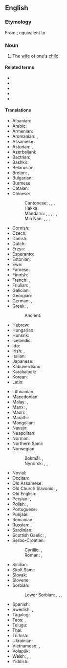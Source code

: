 ==English==

===Etymology===
From {{inh|en|enm|douȝter in lawe}}; equivalent to {{af|en|daughter|in|law}}

===Noun===
{{en-noun|head=[[daughter]]-[[in-law]]|daughters-in-law}}

# The [[wife]] of one's [[child]].

====Related terms====
* {{l|en|brother-in-law}}
* {{l|en|father-in-law}}
* {{l|en|mother-in-law}}
* {{l|en|sister-in-law}}
* {{l|en|son-in-law}}

====Translations====
{{trans-top|wife of one's child}}
* Albanian: {{t+|sq|nuse|f}}
* Arabic: {{t|ar|زَوْجَة اَلاِبْن|f|tr=zawjat al-ibn}}
* Armenian: {{t+|hy|հարս}}
* Aromanian: {{t|rup|norã|f}}, {{t+|rup|nor}}
* Assamese: {{t|as|বোৱাৰী}}
* Asturian: {{t+|ast|nuera|f}}, {{t+|ast|ñuera|f}}
* Azerbaijani: {{t+|az|gəlin}}
* Bactrian: {{t|xbc|ασνωυο}}
* Bashkir: {{t|ba|килен}}
* Belarusian: {{t|be|няве́стка|f|sc=Cyrl}}
* Breton: {{t+|br|merc'h-kaer|f}}, {{t|br|merc'heg|f}}
* Bulgarian: {{t+|bg|снаха́|f}}
* Burmese: {{t+|my|ချွေးမ|sc=Mymr}}
* Catalan: {{t+|ca|nora|f}}
* Chinese:
*: Cantonese: {{t+|yue|新婦}}, {{t|yue|新妇|tr=san1 pou5, sam1 pou5}}, {{t|yue|媳婦}}, {{t|yue|媳妇|tr=sik1 fu5}} {{q|formal}}
*: Hakka: {{t|hak|心臼|tr=sîm-khiû}}
*: Mandarin: {{t+|cmn|媳婦}}, {{t+|cmn|媳妇|tr=xífù}}, {{t+|cmn|兒媳}}, {{t+|cmn|儿媳|tr=érxí}}, {{t|cmn|兒媳婦}}, {{t|cmn|儿媳妇|tr=érxífù}}
*: Min Nan: {{t+|nan|新婦}}, {{t|nan|新妇|tr=sin-pū, sin-pǔ, sim-pū}}, {{t|nan|囝新婦}}, {{t|nan|囝新妇|tr=kiáⁿ-sin-pū, káⁿ-sin-pǔ, kiáⁿ-sim-pū}}
* Cornish: {{t|kw|gohydh|f}}
* Czech: {{t+|cs|snacha|f}}
* Danish: {{t+|da|svigerdatter|c}}
* Dutch: {{t+|nl|schoondochter|f}}
* Erzya: {{t|myv|урьва}}
* Esperanto: {{t|eo|bofilino}}
* Estonian: {{t+|et|minia}}
* Ewe: {{t|ee|lɔ̃xoyɔvi}}
* Faroese: {{t|fo|verdóttir|f}}
* Finnish: {{t+|fi|miniä}}
* French: {{t+|fr|bru|f}}, {{t+|fr|belle-fille|f}}
* Friulian: {{t|fur|brût}}, {{t|fur|nore|f}}
* Galician: {{t+|gl|nora|f}}
* Georgian: {{t|ka|რძალი|sc=Geor}}
* German: {{t+|de|Schwiegertochter|f}}, {{t+|de|Schnur|f}} {{qualifier|dialectal, otherwise obsolete)}}
* Greek: {{t+|el|νύφη|f}}, {{t+|el|κόρη|f}}
*: Ancient: {{t|grc|νύμφη|f}}
* Hebrew: {{t+|he|כַּלָּה|f|tr=kala}}
* Hungarian: {{t+|hu|meny}}
* Hunsrik: {{t|hrx|Schwiegherdochter|f}}
* Icelandic: {{t+|is|tengdadóttir|f}}
* Ido: {{t+|io|bofiliino}}
* Irish: {{t|ga|iníon-i-ndlí|f}}, {{t|ga|banchliamhain|m}}
* Italian: {{t+|it|nuora|f}}
* Japanese: {{t+|ja|嫁|tr=よめ, yome}}
* Kabuverdianu: {{t|kea|jénra}}
* Karakalpak: {{t|kaa|kelin}}
* Korean: {{t+|ko|며느리}}
* Latin: {{t|la|nurus|f}}
{{trans-mid}}
* Lithuanian: {{t+|lt|marti|f}}
* Macedonian: {{t|mk|сна́а|f|sc=Cyrl}}
* Malay: {{t|ms|menantu perempuan}}, {{t|ms|menantu}}
* Manx: {{t|gv|'neen 'sy leigh|f}}, {{t|gv|ben chleuin|f}}
* Maori: {{t|mi|hunaonga}}, {{t|mi|hunōnga}}
* Marathi: {{t|mr|सून|f|tr=sūn}}
* Mongolian: {{t+|mn|бэр}}
* Navajo: {{t|nv|hazháʼáád}}
* Neapolitan: {{t|nap|nòra|f}}
* Norman: {{t|nrf|belle-fil'ye|f}}
* Northern Sami: {{t|se|mannji}}
* Norwegian:
*: Bokmål: {{t+|nb|svigerdatter|m|f}}, {{t|nb|sønnekone|m|f}}
*: Nynorsk: {{t|nn|svigerdotter|f}}, {{t|nn|sonekone|f}}, {{t|nn|verdotter|f}}
* Novial: {{t|nov|bofilia}}
* Occitan: {{t+|oc|nòra|f}}
* Old Assamese: {{t|inc-oas|বহাৰী}}
* Old Church Slavonic: {{t|cu|снъха}}, {{t|cu|невѣста|f}}
* Old English: {{t|ang|snoru|f}}
* Persian: {{t+|fa|سنه|tr=sonoh|sc=fa-Arab}}, {{t|fa|سنهار|tr=sonhâr|sc=fa-Arab}}
* Polish: {{t+|pl|synowa|f}}, {{t+|pl|snecha|f}} {{qualifier|dated}}
* Portuguese: {{t+|pt|nora|f}}
* Punjabi: {{t|pa|ਨੂੰਹ|f}}
* Romanian: {{t+|ro|noră|f}}
* Russian: {{t+|ru|неве́стка|f}} {{qualifier|usually for a mother-in-law}}, {{t+|ru|сноха́|f}} {{qualifier|for a father-in-law, also}}
* Sardinian: {{t|sc|nura|f}}
* Scottish Gaelic: {{t|gd|bean-mhic|f}}, {{t|gd|nighean-chèile|f}}
* Serbo-Croatian:
*: Cyrillic: {{t|sh|снаха|f}}, {{t|sh|снаја|f}}
*: Roman: {{t+|sh|snaha|f}}, {{t+|sh|snaja|f}}
* Sicilian: {{t+|scn|nora|f}}
* Skolt Sami: {{t|sms|mââʹnnj}}
* Slovak: {{t+|sk|nevesta|f}}
* Slovene: {{t+|sl|snaha|f}}
* Sorbian:
*: Lower Sorbian: {{t|dsb|pśichodna źowka|f}}, {{t|dsb|[[syn]]a [[žeńska]]|f}}, {{t|dsb|šwigerźowka|f}}, {{t|dsb|[[synowy|synowa]] [[žeńska]]|f}}
* Spanish: {{t+|es|nuera|f}}
* Swedish: {{t+|sv|svärdotter|c}}, {{t+|sv|sonhustru|c}}
* Tagalog: {{t|tl|babaeng manugang}}
* Taos: {{t|twf|phȉwéna}}, {{t|twf|sə̀oyi’ína}}
* Telugu: {{t+|te|కోడలు}}
* Thai: {{t|th|ลูกสะไภ้|tr=loog-sa-pai}}
* Turkish: {{t+|tr|gelin}}
* Ukrainian: {{t|uk|неві́стка|f|sc=Cyrl}}
* Vietnamese: {{t|vi|con dâu}}, {{t+|vi|dâu}}
* Volapük: {{t+|vo|lüdaut}}
* Welsh: {{t|cy|merch-yng-nghyfraith|f}}, {{t|cy|gwaudd|f}}, {{t|cy|merched yng nghyfraith|f-p}}
* Yiddish: {{t|yi|שנור|f|tr=shnur}}
{{trans-bottom}}

{{topics|en|Family|Female}}